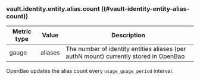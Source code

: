 ### vault.identity.entity.alias.count ((#vault-identity-entity-alias-count))

Metric type | Value   | Description
----------- | ------- | -----------
gauge       | aliases | The number of identity entities aliases (per authN mount) currently stored in OpenBao

OpenBao updates the alias count every `usage_guage_period` interval.
